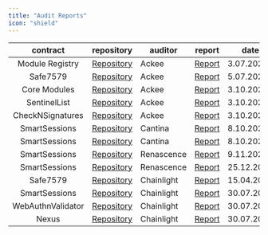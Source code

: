 ```yaml
---
title: "Audit Reports"
icon: "shield"
---
```


|     contract      |                           repository                            | auditor    | report                                                                                                                                          | date       |
| :---------------: | :-------------------------------------------------------------: | ---------- | ----------------------------------------------------------------------------------------------------------------------------------------------- | ---------- |
|  Module Registry  |     [Repository](https://github.com/rhinestonewtf/registry)     | Ackee      | [Report](https://github.com/rhinestonewtf/registry/blob/main/audits/ackee-blockchain-rhinestone-registry-report.pdf)                            | 3.07.2024  |
|     Safe7579      |     [Repository](https://github.com/rhinestonewtf/safe7579)     | Ackee      | [Report](https://github.com/rhinestonewtf/safe7579/blob/main/audits/ackee-blockchain-rhinestone-safe7579-report.pdf)                            | 5.07.2024  |
|   Core Modules    |   [Repository](https://github.com/rhinestonewtf/core-modules)   | Ackee      | [Report](https://github.com/rhinestonewtf/core-modules/blob/main/audits/ackee-blockchain-rhinestone-core-modules-report.pdf)                    | 3.10.2024  |
|   SentinelList    |   [Repository](https://github.com/rhinestonewtf/sentinellist)   | Ackee      | [Report](https://github.com/rhinestonewtf/sentinellist/blob/main/audits/ackee-blockchain-rhinestone-core-modules-report.pdf)                    | 3.10.2024  |
| CheckNSignatures  | [Repository](https://github.com/rhinestonewtf/checknsignatures) | Ackee      | [Report](https://github.com/rhinestonewtf/checknsignatures/blob/main/audits/ackee-blockchain-rhinestone-core-modules-report.pdf)                | 3.10.2024  |
|   SmartSessions   |     [Repository](https://github.com/erc7579/smartsessions)      | Cantina    | [Report](https://github.com/erc7579/smartsessions/blob/main/audits/report-cantinacode-rhinestone-0826-core.pdf)                                 | 8.10.2024  |
|   SmartSessions   |     [Repository](https://github.com/erc7579/smartsessions)      | Cantina    | [Report](https://github.com/erc7579/smartsessions/blob/main/audits/report-cantinacode-rhinestone-0826-external-policies.pdf)                    | 8.10.2024  |
|   SmartSessions   |     [Repository](https://github.com/erc7579/smartsessions)      | Renascence | [Report](https://github.com/erc7579/smartsessions/blob/main/audits/rhinestone_smartsessions_v1.pdf)                                             | 9.11.2024  |
|   SmartSessions   |     [Repository](https://github.com/erc7579/smartsessions)      | Renascence | [Report](https://github.com/erc7579/smartsessions/blob/main/audits/rhinestone_smartsessions_update.pdf)                                         | 25.12.2024 |
|     Safe7579      |     [Repository](https://github.com/rhinestonewtf/safe7579)     | Chainlight | [Report](https://github.com/rhinestonewtf/safe7579/blob/main/audits/%5BChainLight%5D%20Rhinestone%20Safe7579%20Security%20Audit%20v1.1.pdf)     | 15.04.2025 |
|   SmartSessions   |     [Repository](https://github.com/erc7579/smartsessions)      | Chainlight | [Report](https://github.com/erc7579/smartsessions/blob/main/audits/%5BChainLight%5D%20Rhinestone%20SmartSessions%20Security%20Audit%20v1.0.pdf) | 30.07.2025 |
| WebAuthnValidator |   [Repository](https://github.com/rhinestonewtf/core-modules)   | Chainlight | [Report](https://github.com/rhinestonewtf/core-modules/blob/main/audits/ChainLight_Rhinestone_WebAuthnValidator_Security_Audit_v1_0.pdf)        | 30.07.2025 |
|   Nexus   |      [Repository](https://github.com/rhinestonewtf/nexus/)      | Chainlight | [Report](https://github.com/rhinestonewtf/nexus/blob/main/audits/%5BChainLight%5D%20Rhinestone%20Nexus%20Security%20Audit%20v1.0.pdf)           | 30.07.2025 |
